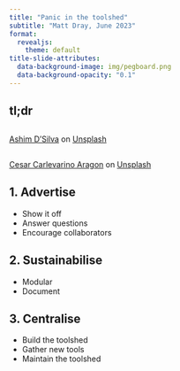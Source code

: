 ```yaml
---
title: "Panic in the toolshed"
subtitle: "Matt Dray, June 2023"
format:
  revealjs: 
    theme: default
title-slide-attributes:
  data-background-image: img/pegboard.png
  data-background-opacity: "0.1"
---
```


##  tl;dr {.center data-background-image="img/pegboard.png" data-background-opacity=0.1}

## {background-image="img/ashim-d-silva-Kw_zQBAChws-unsplash.jpg"}

::: footer
<a href="https://unsplash.com/es/@randomlies?utm_source=unsplash&utm_medium=referral&utm_content=creditCopyText">Ashim D’Silva</a> on <a href="https://unsplash.com/photos/Kw_zQBAChws?utm_source=unsplash&utm_medium=referral&utm_content=creditCopyText">Unsplash</a>
:::

:::{.notes}
:::

## {background-image="img/cesar-carlevarino-aragon-NL_DF0Klepc-unsplash.jpg"}

::: footer
<a href="https://unsplash.com/@carlevarino?utm_source=unsplash&utm_medium=referral&utm_content=creditCopyText">Cesar Carlevarino Aragon</a> on <a href="https://unsplash.com/photos/NL_DF0Klepc?utm_source=unsplash&utm_medium=referral&utm_content=creditCopyText">Unsplash</a>
:::

:::{.notes}
:::

## 1. Advertise {.center data-background-image="img/pegboard.png" data-background-opacity=0.1}

* Show it off
* Answer questions
* Encourage collaborators

:::{.notes}
:::

## 2. Sustainabilise {.center data-background-image="img/pegboard.png" data-background-opacity=0.1}

* Modular
* Document

::: {.notes}
:::

## 3. Centralise {.center data-background-image="img/pegboard.png" data-background-opacity=0.1}

* Build the toolshed
* Gather new tools
* Maintain the toolshed

::: {.notes}
:::
